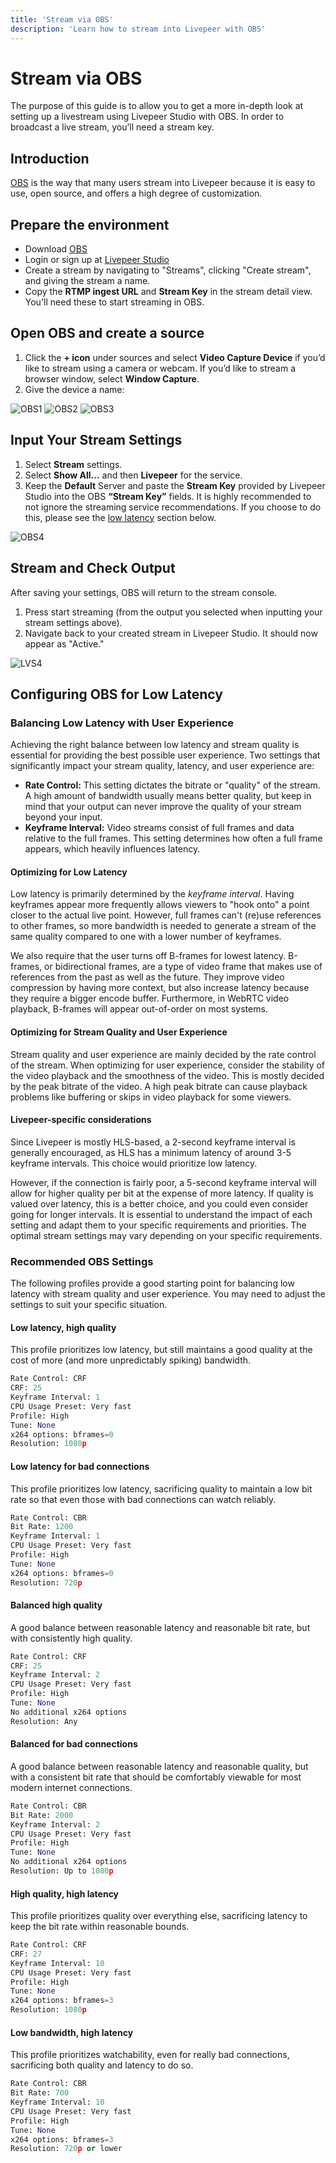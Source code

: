 ```yaml
---
title: 'Stream via OBS'
description: 'Learn how to stream into Livepeer with OBS'
---
```



# Stream via OBS

The purpose of this guide is to allow you to get a more in-depth look at setting
up a livestream using Livepeer Studio with OBS. In order to broadcast a live
stream, you’ll need a stream key.

## Introduction

[OBS](https://obsproject.com/) is the way that many users stream into Livepeer
because it is easy to use, open source, and offers a high degree of customization.

## Prepare the environment

- Download [OBS](https://obsproject.com/)
- Login or sign up at [Livepeer Studio](https://livepeer.studio)
- Create a stream by navigating to "Streams", clicking "Create stream", and giving the stream a name.
- Copy the **RTMP ingest URL** and **Stream Key** in the stream detail view. You'll need these to start streaming in OBS.

## Open OBS and create a source

1. Click the **+ icon** under sources and select **Video Capture Device** if
   you’d like to stream using a camera or webcam. If you’d like to stream a
   browser window, select **Window Capture**.
2. Give the device a name:

![OBS1](/images/obs/OBS1.png)
![OBS2](/images/obs/OBS2.png)
![OBS3](/images/obs/OBS3.png)

## Input Your Stream Settings

1. Select **Stream** settings.
2. Select **Show All...** and then **Livepeer** for the service.
3. Keep the **Default** Server and paste the **Stream Key** provided by Livepeer Studio into
   the OBS **“Stream Key”** fields. It is highly recommended to not ignore the streaming service
   recommendations. If you choose to do this, please see the
   [low latency](#configuring-obs-for-low-latency) section below.

![OBS4](/images/obs/OBS4.png)

## Stream and Check Output

After saving your settings, OBS will return to the stream console.

1. Press start streaming (from the output you selected when inputting your stream
   settings above).
2. Navigate back to your created stream in Livepeer Studio. It should now appear as "Active."

![LVS4](/images/obs/LVS4.png)

## Configuring OBS for Low Latency

### Balancing Low Latency with User Experience

Achieving the right balance between low latency and stream quality is essential for providing the best possible user experience.
Two settings that significantly impact your stream quality, latency, and user experience are:

- **Rate Control:** This setting dictates the bitrate or "quality" of the stream. A high amount of bandwidth usually means better
  quality, but keep in mind that your output can never improve the quality of your stream beyond your input.
- **Keyframe Interval:** Video streams consist of full frames and data relative to the full frames. This setting determines how often
  a full frame appears, which heavily influences latency.

#### Optimizing for Low Latency

Low latency is primarily determined by the _keyframe interval_. Having keyframes appear more frequently allows viewers to "hook
onto" a point closer to the actual live point. However, full frames can't (re)use references to other frames, so more bandwidth
is needed to generate a stream of the same quality compared to one with a lower number of keyframes.

<Callout>
  We also require that the user turns off B-frames for lowest latency. B-frames,
  or bidirectional frames, are a type of video frame that makes use of
  references from the past as well as the future. They improve video compression
  by having more context, but also increase latency because they require a
  bigger encode buffer. Furthermore, in WebRTC video playback, B-frames will
  appear out-of-order on most systems.
</Callout>

#### Optimizing for Stream Quality and User Experience

Stream quality and user experience are mainly decided by the rate control of the stream. When optimizing for user experience,
consider the stability of the video playback and the smoothness of the video. This is mostly decided by the peak bitrate of
the video. A high peak bitrate can cause playback problems like buffering or skips in video playback for some viewers.

#### Livepeer-specific considerations

Since Livepeer is mostly HLS-based, a 2-second keyframe interval is generally encouraged, as HLS has a minimum latency of around 3-5
keyframe intervals. This choice would prioritize low latency.

However, if the connection is fairly poor, a 5-second keyframe interval will allow for higher quality per bit at the expense
of more latency. If quality is valued over latency, this is a better choice, and you could even consider going for longer
intervals. It is essential to understand the impact of each setting and adapt them to your specific requirements and priorities.
The optimal stream settings may vary depending on your specific requirements.

### Recommended OBS Settings

The following profiles provide a good starting point for balancing low latency with stream quality and user experience.
You may need to adjust the settings to suit your specific situation.

#### Low latency, high quality

This profile prioritizes low latency, but still maintains a good quality at the cost of more (and more unpredictably spiking) bandwidth.

```python filename="Low latency, high quality Profile"
Rate Control: CRF
CRF: 25
Keyframe Interval: 1
CPU Usage Preset: Very fast
Profile: High
Tune: None
x264 options: bframes=0
Resolution: 1080p
```

#### Low latency for bad connections

This profile prioritizes low latency, sacrificing quality to maintain a low bit rate so that even those with bad connections can watch reliably.

```python filename="Low latency for bad connections Profile"
Rate Control: CBR
Bit Rate: 1200
Keyframe Interval: 1
CPU Usage Preset: Very fast
Profile: High
Tune: None
x264 options: bframes=0
Resolution: 720p
```

#### Balanced high quality

A good balance between reasonable latency and reasonable bit rate, but with consistently high quality.

```python filename="Balanced high quality Profile"
Rate Control: CRF
CRF: 25
Keyframe Interval: 2
CPU Usage Preset: Very fast
Profile: High
Tune: None
No additional x264 options
Resolution: Any
```

#### Balanced for bad connections

A good balance between reasonable latency and reasonable quality, but with a consistent bit rate that should be comfortably viewable for most modern internet connections.

```python filename="Balanced for bad connections Profile"
Rate Control: CBR
Bit Rate: 2000
Keyframe Interval: 2
CPU Usage Preset: Very fast
Profile: High
Tune: None
No additional x264 options
Resolution: Up to 1080p
```

#### High quality, high latency

This profile prioritizes quality over everything else, sacrificing latency to keep the bit rate within reasonable bounds.

```python filename="High quality, high latency"
Rate Control: CRF
CRF: 27
Keyframe Interval: 10
CPU Usage Preset: Very fast
Profile: High
Tune: None
x264 options: bframes=3
Resolution: 1080p
```

#### Low bandwidth, high latency

This profile prioritizes watchability, even for really bad connections, sacrificing both quality and latency to do so.

```python filename="Low bandwidth, high latency Profile"
Rate Control: CBR
Bit Rate: 700
Keyframe Interval: 10
CPU Usage Preset: Very fast
Profile: High
Tune: None
x264 options: bframes=3
Resolution: 720p or lower
```
